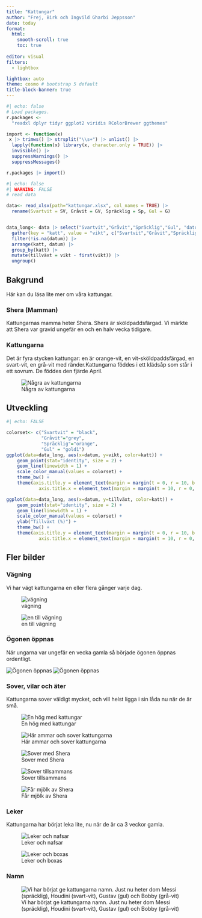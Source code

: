 ```yaml
---
title: "Kattungar"
author: "Frej, Birk och Ingvild Gharbi Jeppsson"
date: today
format: 
  html:
    smooth-scroll: true  
    toc: true
    
editor: visual
filters: 
  - lightbox

lightbox: auto
theme: cosmo # bootstrap 5 default
title-block-banner: true
---
```


```r
#| echo: false
# Load packages.
r.packages <- 
  "readxl dplyr tidyr ggplot2 viridis RColorBrewer ggthemes"

import <- function(x)
 x |> trimws() |> strsplit("\\s+") |> unlist() |>
  lapply(function(x) library(x, character.only = TRUE)) |>
  invisible() |> 
  suppressWarnings() |> 
  suppressMessages()

r.packages |> import()
```

```r
#| echo: false
#| WARNING: FALSE
# read data

data<- read_xlsx(path="kattungar.xlsx", col_names = TRUE) |> 
  rename(Svartvit = SV, Gråvit = GV, Spräcklig = Sp, Gul = G) 


data_long<- data |> select("Svartvit","Gråvit","Spräcklig","Gul", "datum") |> 
  gather(key = "katt", value = "vikt", c("Svartvit","Gråvit","Spräcklig","Gul")) |> 
  filter(!is.na(datum)) |>
  arrange(katt, datum) |>
  group_by(katt) |>
  mutate(tillväxt = vikt - first(vikt)) |>
  ungroup()

```

## Bakgrund

Här kan du läsa lite mer om våra kattungar.

### Shera (Mamman)

Kattungarnas mamma heter Shera. Shera är sköldpaddsfärgad. Vi märkte att Shera var gravid ungefär en och en halv vecka tidigare.

### Kattungarna

Det är fyra stycken kattungar: en är orange-vit, en vit-sköldpaddsfärgad, en svart-vit, en grå-vit med ränder.Kattungarna föddes i ett klädsåp som står i ett sovrum. De föddes den fjärde April.

![Några av kattungarna](./img/kattungar1_w.jpg){
  description="Några av kattungarna, ca 3 dagar gamla."}

## Utveckling

```r
#| echo: FALSE

colorset<- c("Svartvit" = "black",
             "Gråvit"="grey",
             "Spräcklig"="orange", 
             "Gul" = "gold1")
ggplot(data=data_long, aes(x=datum, y=vikt, color=katt)) +
    geom_point(stat="identity", size = 2) +
    geom_line(linewidth = 1) + 
    scale_color_manual(values = colorset) +
    theme_bw() + 
    theme(axis.title.y = element_text(margin = margin(t = 0, r = 10, b = 0, l = 0)),
            axis.title.x = element_text(margin = margin(t = 10, r = 0, b = 0, l = 0)))

ggplot(data=data_long, aes(x=datum, y=tillväxt, color=katt)) +
    geom_point(stat="identity", size = 2) +
    geom_line(linewidth = 1) + 
    scale_color_manual(values = colorset) +
    ylab("Tillväxt (%)") +
    theme_bw() + 
    theme(axis.title.y = element_text(margin = margin(t = 0, r = 10, b = 0, l = 0)),
            axis.title.x = element_text(margin = margin(t = 10, r = 0, b = 0, l = 0)))
```

## Fler bilder

### Vägning

Vi har vägt kattungarna en eller flera gånger varje dag.

![vägning](./img/vägning.png){group="vägning"
description="Vi har vägt ungarna varje dag sedan de föddes."}

![en till vägning](./img/vägning2.png){group="vägning"
description="Kattungarna har gått upp i vikt i stort sett varje dag."}

### Ögonen öppnas

När ungarna var ungefär en vecka gamla så började ögonen öppnas ordentligt.

![Ögonen öppnas](./img/nya_ögon.png){group="ögon"}
![Ögonen öppnas](./img/katt-i-hand.png){group="ögon"}

### Sover, vilar och äter

Kattungarna sover väldigt mycket, och vill helst ligga i sin låda nu när de är små.

![En hög med kattungar](./img/katthög.png){group="lådan"}

![Här ammar och sover kattungarna](./img/katthög2.png){group="lådan"}

![Sover med Shera](./img/kattungar_shera.png){group="lådan"}

![Sover tillsammans](./img/sover.png){group="lådan"}

![Får mjölk av Shera](./img/diar.png){group="lådan"}

### Leker

Kattungarna har börjat leka lite, nu när de är ca 3 veckor gamla.

![Leker och nafsar](./img/lek1.png){group="leker"}

![Leker och boxas](./img/lek2.png){group="leker"}

### Namn 

![Vi har börjat ge kattungarna namn. Just nu heter dom Messi (spräcklig), Houdini (svart-vit), Gustav (gul) och Bobby (grå-vit)](./img/lådan.png)